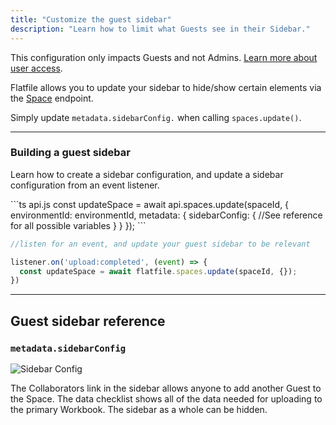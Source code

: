 ```yaml
---
title: "Customize the guest sidebar"
description: "Learn how to limit what Guests see in their Sidebar."
---
```


<Info>This configuration only impacts Guests and not Admins. [Learn more about user access](../security/roles-and-permissions).</Info>

Flatfile allows you to update your sidebar to hide/show certain elements via the <Tooltip tip="Learn more about Spaces">[Space](../concepts/spaces)</Tooltip> endpoint.

Simply update `metadata.sidebarConfig.` when calling `spaces.update()`.

---

### Building a guest sidebar

Learn how to create a sidebar configuration, and update a sidebar configuration from an event listener.

<CodeGroup>
```ts api.js
const updateSpace = await api.spaces.update(spaceId, {
  environmentId: environmentId,
  metadata: {
    sidebarConfig: {
      //See reference for all possible variables
    }
  }
});
```

```ts listener.js
//listen for an event, and update your guest sidebar to be relevant

listener.on('upload:completed', (event) => {
  const updateSpace = await flatfile.spaces.update(spaceId, {});
})
```
</CodeGroup>

---

## Guest sidebar reference

### `metadata.sidebarConfig`
![Sidebar Config](../images/customize/sidebarConfig.png)

<ParamField path="showGuestInvite" type="boolean"> The Collaborators link in the sidebar allows anyone to add another Guest to the Space.</ParamField>
<ParamField path="showDataChecklist" type="boolean">The data checklist shows all of the data needed for uploading to the primary Workbook. </ParamField>
<ParamField path="showSidebar" type="boolean">The sidebar as a whole can be hidden. </ParamField>
